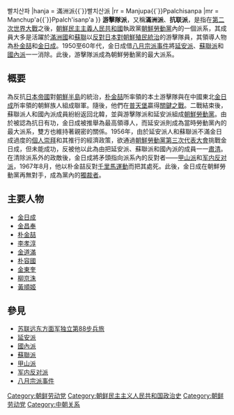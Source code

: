 {{Unreferenced|time=2021-04-24T01:54:51+00:00}}
{{Infobox Korean name
|hangul = 만주파{{`}}빨치산파
|hanja = 滿洲派{{`}}빨치산派
|rr = Manjupa{{`}}Ppalchisanpa
|mr = Manchup'a{{`}}Ppalch'isanp'a
}}
'''游擊隊派'''，又稱'''滿洲派'''、'''抗联派'''，是指在[[第二次世界大戰|第二次世界大戰]]之後，[[朝鮮民主主義人民共和國|朝鮮民主主義人民共和國]]執政黨[[朝鮮勞動黨|朝鮮勞動黨]]內的一個派系，其成員大多是活躍於[[滿洲國|滿洲國]]和[[蘇聯|蘇聯]]以[[日治朝鮮|反對日本對朝鮮殖民統治]]的游擊隊員，其領導人物為[[朴金喆|朴金喆]]和[[金日成|金日成]]。1950至60年代，金日成借[[八月宗派事件|八月宗派事件]]將[[延安派|延安派]]、[[蘇聯派|蘇聯派]]和[[南朝鲜劳动党|國內派]]一一消除。此後，游擊隊派成為朝鮮勞動黨的最大派系。

==概要==
為反抗[[日本帝國|日本帝國]]對[[朝鮮半島|朝鮮半島]]的統治，[[朴金喆|朴金喆]]所率領的本土游擊隊與在中國東北[[金日成|金日成]]所率領的朝鮮族人組成聯軍。隨後，他們在[[普天堡|普天堡]]贏得[[普天堡大捷|關鍵之戰]]。二戰結束後，蘇聯派人和國內派成員紛紛返回北韓，並與游擊隊派和延安派組成[[朝鮮勞動黨|朝鮮勞動黨]]。由於被認為抗日有功，金日成被推舉為最高領導人，而延安派則成為當時勞動黨內的最大派系，雙方也維持著親密的關係。1956年，由於延安派人和蘇聯派不滿金日成過度的[[個人崇拜|個人崇拜]]和其推行的經濟政策，欲通過[[八月宗派事件|朝鮮勞動黨第三次代表大會]]挑戰金日成，但未能成功，反被他以此為由把延安派、蘇聯派和國內派的成員一一[[肅清|肅清]]。在清除派系外的政敵後，金日成將矛頭指向派系內的反對者——[[甲山派|甲山派]]和[[军内反对派|军内反对派]]，1967年8月，他以朴金喆反對[[千里馬運動|千里馬運動]]而把其處死。此後，金日成在朝鮮勞動黨再無對手，成為黨內的[[獨裁者|獨裁者]]。

==主要人物==
*[[金日成|金日成]]
*[[金昌奉|金昌奉]]
*[[朴金喆|朴金喆]]
*[[李孝淳|李孝淳]]
*[[金道滿|金道滿]]
*[[朴容國|朴容國]]
*[[金東奎|金東奎]]
*[[柳京洙|柳京洙]]
*[[黃順姬|黃順姬]]

==參見==
*[[苏联远东方面军独立第88步兵旅|苏联远东方面军独立第88步兵旅]]
*[[延安派|延安派]]
*[[南朝鲜劳动党|國內派]]
*[[蘇聯派|蘇聯派]]
*[[甲山派|甲山派]]
*[[军内反对派|军内反对派]]
*[[八月宗派事件|八月宗派事件]]
[[Category:朝鲜劳动党|Category:朝鲜劳动党]]
[[Category:朝鲜民主主义人民共和国政治史|Category:朝鲜民主主义人民共和国政治史]]
[[Category:朝鲜劳动党|Category:朝鲜劳动党]]
[[Category:中朝关系|Category:中朝关系]]